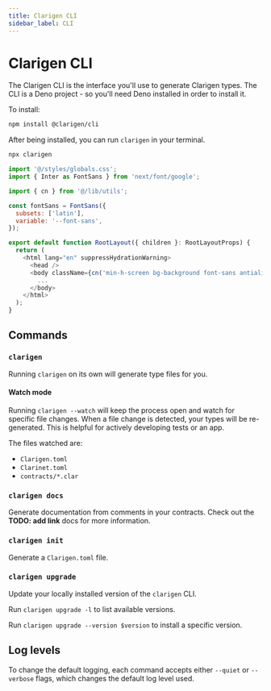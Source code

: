 ```yaml
---
title: Clarigen CLI
sidebar_label: CLI
---
```


# Clarigen CLI

The Clarigen CLI is the interface you'll use to generate Clarigen types. The CLI is a Deno project - so you'll need Deno installed in order to install it.

To install:

```bash
npm install @clarigen/cli
```

After being installed, you can run `clarigen` in your terminal.

```bash
npx clarigen
```

```js showLineNumbers title=app/layout.tsx {2,5-8,16-17}
import '@/styles/globals.css';
import { Inter as FontSans } from 'next/font/google';

import { cn } from '@/lib/utils';

const fontSans = FontSans({
  subsets: ['latin'],
  variable: '--font-sans',
});

export default function RootLayout({ children }: RootLayoutProps) {
  return (
    <html lang="en" suppressHydrationWarning>
      <head />
      <body className={cn('min-h-screen bg-background font-sans antialiased', fontSans.variable)}>
        ...
      </body>
    </html>
  );
}
```

## Commands

### `clarigen`

Running `clarigen` on its own will generate type files for you.

#### Watch mode

Running `clarigen --watch` will keep the process open and watch for specific file changes. When a file change is detected, your types will be re-generated. This is helpful for actively developing tests or an app.

The files watched are:

- `Clarigen.toml`
- `Clarinet.toml`
- `contracts/*.clar`

### `clarigen docs`

Generate documentation from comments in your contracts. Check out the **TODO: add link** docs for more information.

### `clarigen init`

Generate a `Clarigen.toml` file.

### `clarigen upgrade`

Update your locally installed version of the `clarigen` CLI.

Run `clarigen upgrade -l` to list available versions.

Run `clarigen upgrade --version $version` to install a specific version.

## Log levels

To change the default logging, each command accepts either `--quiet` or `--verbose` flags, which changes the default log level used.
